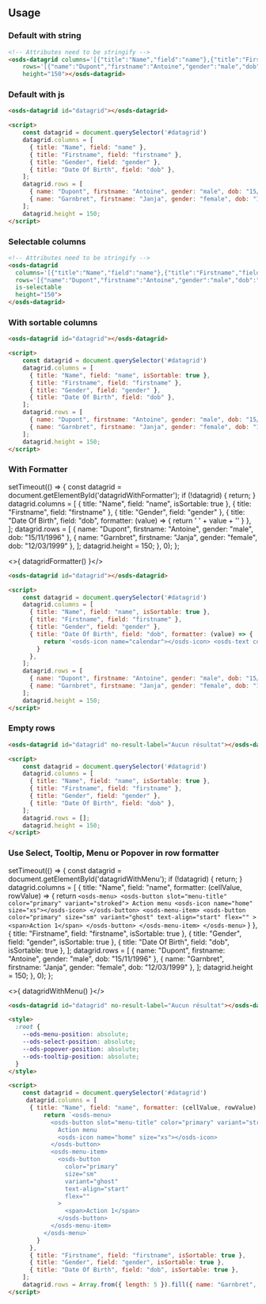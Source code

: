<GenericStyle />

## Usage

### Default with string
<osds-datagrid columns='[{"title":"Name","field":"name"},{"title":"Firstname","field":"firstname"},{"title":"Gender","field":"gender"},{"title":"Date Of Birth","field":"dob"}]'
    rows='[{"name":"Dupont","firstname":"Antoine","gender":"male","dob":"15/11/1996"},{"name":"Garnbret","firstname":"Janja","gender":"female","dob":"12/03/1999"}]'
    height="150"></osds-datagrid>

```html
<!-- Attributes need to be stringify -->
<osds-datagrid columns='[{"title":"Name","field":"name"},{"title":"Firstname","field":"firstname"},{"title":"Gender","field":"gender"},{"title":"Date Of Birth","field":"dob"}]'
    rows='[{"name":"Dupont","firstname":"Antoine","gender":"male","dob":"15/11/1996"},{"name":"Garnbret","firstname":"Janja","gender":"female","dob":"12/03/1999"}]'
    height="150"></osds-datagrid>
```

### Default with js
<osds-datagrid columns='[{"title":"Name","field":"name"},{"title":"Firstname","field":"firstname"},{"title":"Gender","field":"gender"},{"title":"Date Of Birth","field":"dob"}]'
    rows='[{"name":"Dupont","firstname":"Antoine","gender":"male","dob":"15/11/1996"},{"name":"Garnbret","firstname":"Janja","gender":"female","dob":"12/03/1999"}]'
    height="150"></osds-datagrid>

```html
<osds-datagrid id="datagrid"></osds-datagrid>

<script>
    const datagrid = document.querySelector('#datagrid')
    datagrid.columns = [
      { title: "Name", field: "name" },
      { title: "Firstname", field: "firstname" },
      { title: "Gender", field: "gender" },
      { title: "Date Of Birth", field: "dob" },
    ];
    datagrid.rows = [
      { name: "Dupont", firstname: "Antoine", gender: "male", dob: "15/11/1996" },
      { name: "Garnbret", firstname: "Janja", gender: "female", dob: "12/03/1999" },
    ];
    datagrid.height = 150;
</script>
```

### Selectable columns
<osds-datagrid 
  columns='[{"title":"Name","field":"name"},{"title":"Firstname","field":"firstname"},{"title":"Gender","field":"gender"},{"title":"Date Of Birth","field":"dob"}]'
  rows='[{"name":"Dupont","firstname":"Antoine","gender":"male","dob":"15/11/1996"},{"name":"Garnbret","firstname":"Janja","gender":"female","dob":"12/03/1999"}]'
  is-selectable
  height="150">
  </osds-datagrid>

```html
<!-- Attributes need to be stringify -->
<osds-datagrid 
  columns='[{"title":"Name","field":"name"},{"title":"Firstname","field":"firstname"},{"title":"Gender","field":"gender"},{"title":"Date Of Birth","field":"dob"}]'
  rows='[{"name":"Dupont","firstname":"Antoine","gender":"male","dob":"15/11/1996"},{"name":"Garnbret","firstname":"Janja","gender":"female","dob":"12/03/1999"}]'
  is-selectable
  height="150">
</osds-datagrid>
```

### With sortable columns
<osds-datagrid 
  columns='[{"title":"Name","field":"name", "isSortable": true},{"title":"Firstname","field":"firstname"},{"title":"Gender","field":"gender"},{"title":"Date Of Birth","field":"dob"}]'
  rows='[{"name":"Dupont","firstname":"Antoine","gender":"male","dob":"15/11/1996"},{"name":"Garnbret","firstname":"Janja","gender":"female","dob":"12/03/1999"}]'
  height="150">
</osds-datagrid>

```html
<osds-datagrid id="datagrid"></osds-datagrid>

<script>
    const datagrid = document.querySelector('#datagrid')
    datagrid.columns = [
      { title: "Name", field: "name", isSortable: true },
      { title: "Firstname", field: "firstname" },
      { title: "Gender", field: "gender" },
      { title: "Date Of Birth", field: "dob" },
    ];
    datagrid.rows = [
      { name: "Dupont", firstname: "Antoine", gender: "male", dob: "15/11/1996" },
      { name: "Garnbret", firstname: "Janja", gender: "female", dob: "12/03/1999" },
    ];
    datagrid.height = 150;
</script>
```

### With Formatter

  setTimeout(() => {
    const datagrid = document.getElementById('datagridWithFormatter');
    if (!datagrid) {
      return;
    }
    datagrid.columns = [
      { title: "Name", field: "name", isSortable: true },
      { title: "Firstname", field: "firstname" },
      { title: "Gender", field: "gender" },
      { title: "Date Of Birth", field: "dob", formatter: (value) => {
          return '<osds-icon name="calendar"></osds-icon> <osds-text color="text" size="400">' + value + '</osds-text>' 
        } 
      },
    ];
    datagrid.rows = [
      { name: "Dupont", firstname: "Antoine", gender: "male", dob: "15/11/1996" },
      { name: "Garnbret", firstname: "Janja", gender: "female", dob: "12/03/1999" },
    ];
    datagrid.height = 150;
  }, 0);
};

<osds-datagrid id="datagridWithFormatter">
</osds-datagrid>

<>{ datagridFormatter() }</>

```html
<osds-datagrid id="datagrid"></osds-datagrid>

<script>
    const datagrid = document.querySelector('#datagrid')
    datagrid.columns = [
      { title: "Name", field: "name", isSortable: true },
      { title: "Firstname", field: "firstname" },
      { title: "Gender", field: "gender" },
      { title: "Date Of Birth", field: "dob", formatter: (value) => {
          return '<osds-icon name="calendar"></osds-icon> <osds-text color="text" size="400"> ' + value + '</osds-text>' 
        } 
      },
    ];
    datagrid.rows = [
      { name: "Dupont", firstname: "Antoine", gender: "male", dob: "15/11/1996" },
      { name: "Garnbret", firstname: "Janja", gender: "female", dob: "12/03/1999" },
    ];
    datagrid.height = 150;
</script>
```

### Empty rows
<osds-datagrid 
  columns='[{"title":"Name","field":"name", "isSortable": true},{"title":"Firstname","field":"firstname"},{"title":"Gender","field":"gender"},{"title":"Date Of Birth","field":"dob"}]'
  rows='[]'
  no-result-label="Aucun résultat"
  height="150">
</osds-datagrid>

```html
<osds-datagrid id="datagrid" no-result-label="Aucun résultat"></osds-datagrid>

<script>
    const datagrid = document.querySelector('#datagrid')
    datagrid.columns = [
      { title: "Name", field: "name", isSortable: true },
      { title: "Firstname", field: "firstname" },
      { title: "Gender", field: "gender" },
      { title: "Date Of Birth", field: "dob" },
    ];
    datagrid.rows = [];
    datagrid.height = 150;
</script>
```

### Use Select, Tooltip, Menu or Popover in row formatter

  setTimeout(() => {
    const datagrid = document.getElementById('datagridWithMenu');
    if (!datagrid) {
      return;
    }
    datagrid.columns = [
      { title: "Name", field: "name", formatter: (cellValue, rowValue) => {
          return `<osds-menu>
            <osds-button slot="menu-title" color="primary" variant="stroked">
              Action menu
              <osds-icon name="home" size="xs"></osds-icon>
            </osds-button>
            <osds-menu-item>
              <osds-button
                color="primary"
                size="sm"
                variant="ghost"
                text-align="start"
                flex=""
              >
                <span>Action 1</span>
              </osds-button>
            </osds-menu-item>
          </osds-menu>`
        }
      },
      { title: "Firstname", field: "firstname", isSortable: true },
      { title: "Gender", field: "gender", isSortable: true },
      { title: "Date Of Birth", field: "dob", isSortable: true },
    ];
    datagrid.rows = [
      { name: "Dupont", firstname: "Antoine", gender: "male", dob: "15/11/1996" },
      { name: "Garnbret", firstname: "Janja", gender: "female", dob: "12/03/1999" },
    ];
    datagrid.height = 150;
  }, 0);
};

<osds-datagrid id="datagridWithMenu">
</osds-datagrid>

<>{ datagridWithMenu() }</>

```html
<osds-datagrid id="datagrid" no-result-label="Aucun résultat"></osds-datagrid>

<style>
  :root {
    --ods-menu-position: absolute;
    --ods-select-position: absolute;
    --ods-popover-position: absolute;
    --ods-tooltip-position: absolute;
  }
</style> 

<script>
    const datagrid = document.querySelector('#datagrid')
     datagrid.columns = [
      { title: "Name", field: "name", formatter: (cellValue, rowValue) => {
          return `<osds-menu>
            <osds-button slot="menu-title" color="primary" variant="stroked">
              Action menu
              <osds-icon name="home" size="xs"></osds-icon>
            </osds-button>
            <osds-menu-item>
              <osds-button
                color="primary"
                size="sm"
                variant="ghost"
                text-align="start"
                flex=""
              >
                <span>Action 1</span>
              </osds-button>
            </osds-menu-item>
          </osds-menu>`
        }
      },
      { title: "Firstname", field: "firstname", isSortable: true },
      { title: "Gender", field: "gender", isSortable: true },
      { title: "Date Of Birth", field: "dob", isSortable: true },
    ];
    datagrid.rows = Array.from({ length: 5 }).fill({ name: "Garnbret", firstname: "Janja", gender: "female", dob: "12/03/1999" });
</script>
```